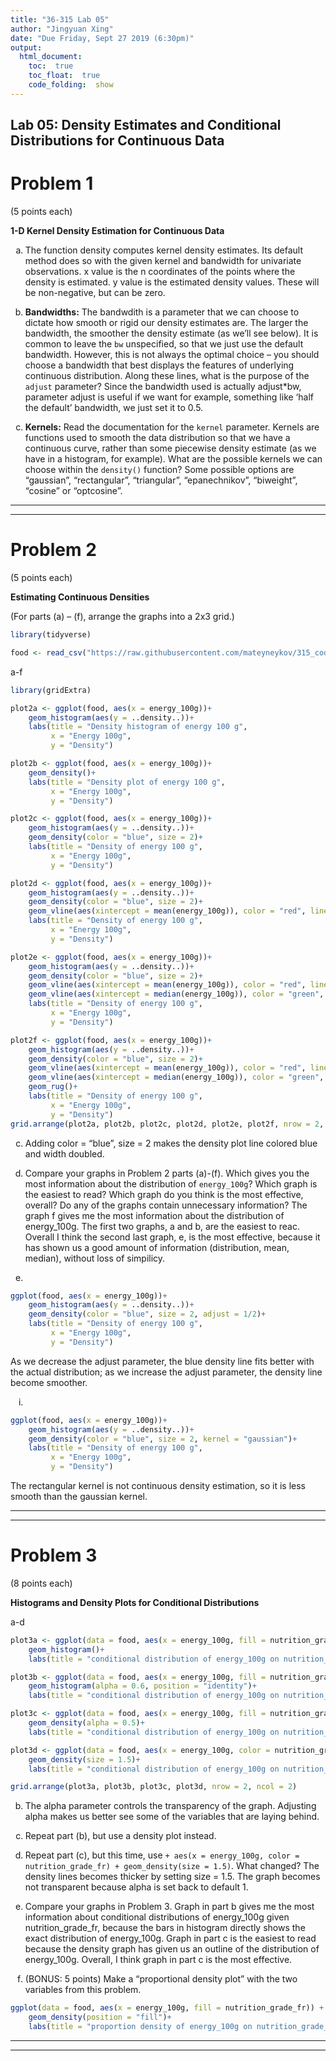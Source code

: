 ```yaml
---
title: "36-315 Lab 05"
author: "Jingyuan Xing"
date: "Due Friday, Sept 27 2019 (6:30pm)"
output: 
  html_document:
    toc:  true
    toc_float:  true
    code_folding:  show
---
```



##  Lab 05:  Density Estimates and Conditional Distributions for Continuous Data



#  Problem 1

(5 points each)

**1-D Kernel Density Estimation for Continuous Data**


a.  The function density computes kernel density estimates. Its default method does so with the given kernel and bandwidth for univariate observations. x value is the n coordinates of the points where the density is estimated. y value is the estimated density values. These will be non-negative, but can be zero.

b.  **Bandwidths:** The bandwdith is a parameter that we can choose to dictate how smooth or rigid our density estimates are.  The larger the bandwidth, the smoother the density estimate (as we'll see below).  It is common to leave the `bw` unspecified, so that we just use the default bandwidth.  However, this is not always the optimal choice -- you should choose a bandwidth that best displays the features of underlying continuous distribution.  Along these lines, what is the purpose of the `adjust` parameter? Since the bandwidth used is actually adjust*bw, parameter adjust is useful if we want for example, something like ‘half the default’ bandwidth, we just set it to 0.5.

c.  **Kernels:** Read the documentation for the `kernel` parameter.
Kernels are functions used to smooth the data distribution so that we
have a continuous curve, rather than some piecewise density estimate
(as we have in a histogram, for example).  What are the possible
kernels we can choose within the `density()` function? Some possible options are "gaussian", "rectangular", "triangular", "epanechnikov", "biweight", "cosine" or "optcosine".



***
***




#  Problem 2

(5 points each)

**Estimating Continuous Densities**

(For parts (a) -- (f), arrange the graphs into a 2x3 grid.)

```r
library(tidyverse)

food <- read_csv("https://raw.githubusercontent.com/mateyneykov/315_code_data/master/data/food-facts.csv")
```

a-f

```r
library(gridExtra)

plot2a <- ggplot(food, aes(x = energy_100g))+ 
    geom_histogram(aes(y = ..density..))+
    labs(title = "Density histogram of energy 100 g",
         x = "Energy 100g",
         y = "Density")

plot2b <- ggplot(food, aes(x = energy_100g))+ 
    geom_density()+
    labs(title = "Density plot of energy 100 g",
         x = "Energy 100g",
         y = "Density")

plot2c <- ggplot(food, aes(x = energy_100g))+ 
    geom_histogram(aes(y = ..density..))+
    geom_density(color = "blue", size = 2)+
    labs(title = "Density of energy 100 g",
         x = "Energy 100g",
         y = "Density")

plot2d <- ggplot(food, aes(x = energy_100g))+ 
    geom_histogram(aes(y = ..density..))+
    geom_density(color = "blue", size = 2)+
    geom_vline(aes(xintercept = mean(energy_100g)), color = "red", linetype = "dashed", size = 2)+
    labs(title = "Density of energy 100 g",
         x = "Energy 100g",
         y = "Density")

plot2e <- ggplot(food, aes(x = energy_100g))+ 
    geom_histogram(aes(y = ..density..))+
    geom_density(color = "blue", size = 2)+
    geom_vline(aes(xintercept = mean(energy_100g)), color = "red", linetype = "dashed", size = 2)+
    geom_vline(aes(xintercept = median(energy_100g)), color = "green", linetype = "dashed", size = 1)+
    labs(title = "Density of energy 100 g",
         x = "Energy 100g",
         y = "Density")

plot2f <- ggplot(food, aes(x = energy_100g))+ 
    geom_histogram(aes(y = ..density..))+
    geom_density(color = "blue", size = 2)+
    geom_vline(aes(xintercept = mean(energy_100g)), color = "red", linetype = "dashed", size = 2)+
    geom_vline(aes(xintercept = median(energy_100g)), color = "green", linetype = "dashed", size = 1)+ 
    geom_rug()+
    labs(title = "Density of energy 100 g",
         x = "Energy 100g",
         y = "Density")
grid.arrange(plot2a, plot2b, plot2c, plot2d, plot2e, plot2f, nrow = 2, ncol = 3)
```

c. Adding color = "blue", size = 2 makes the density plot line colored blue and width doubled.

g.  Compare your graphs in Problem 2 parts (a)-(f).  Which gives you the most information about the distribution of `energy_100g`?  Which graph is the easiest to read?  Which graph do you think is the most effective, overall?  Do any of the graphs contain unnecessary information? The graph f gives me the most information about the distribution of energy_100g. The first two graphs, a and b, are the easiest to reac. Overall I think the second last graph, e, is the most effective, because it has shown us a good amount of information (distribution, mean, median), without loss of simpilicy.

h. 

```r
ggplot(food, aes(x = energy_100g))+ 
    geom_histogram(aes(y = ..density..))+
    geom_density(color = "blue", size = 2, adjust = 1/2)+
    labs(title = "Density of energy 100 g",
         x = "Energy 100g",
         y = "Density")
```

As we decrease the adjust parameter, the blue density line fits better with the actual distribution; as we increase the adjust parameter, the density line become smoother. 

i. 

```r
ggplot(food, aes(x = energy_100g))+ 
    geom_histogram(aes(y = ..density..))+
    geom_density(color = "blue", size = 2, kernel = "gaussian")+
    labs(title = "Density of energy 100 g",
         x = "Energy 100g",
         y = "Density")
```

The rectangular kernel is not continuous density estimation, so it is less smooth than the gaussian kernel.

***
***


#  Problem 3

(8 points each)

**Histograms and Density Plots for Conditional Distributions**


a-d

```r

plot3a <- ggplot(data = food, aes(x = energy_100g, fill = nutrition_grade_fr)) + 
    geom_histogram()+
    labs(title = "conditional distribution of energy_100g on nutrition_grade_fr")

plot3b <- ggplot(data = food, aes(x = energy_100g, fill = nutrition_grade_fr)) +
    geom_histogram(alpha = 0.6, position = "identity")+
    labs(title = "conditional distribution of energy_100g on nutrition_grade_fr")

plot3c <- ggplot(data = food, aes(x = energy_100g, fill = nutrition_grade_fr)) +
    geom_density(alpha = 0.5)+
    labs(title = "conditional distribution of energy_100g on nutrition_grade_fr")

plot3d <- ggplot(data = food, aes(x = energy_100g, color = nutrition_grade_fr)) +
    geom_density(size = 1.5)+
    labs(title = "conditional distribution of energy_100g on nutrition_grade_fr")

grid.arrange(plot3a, plot3b, plot3c, plot3d, nrow = 2, ncol = 2)
```

b. The alpha parameter controls the transparency of the graph. Adjusting alpha makes us better see some of the variables that are laying behind.

c.  Repeat part (b), but use a density plot instead.

d.  Repeat part (c), but this time, use `+ aes(x = energy_100g, color = nutrition_grade_fr) + geom_density(size = 1.5)`.  What changed? The density lines becomes thicker by setting size = 1.5. The graph becomes not transparent because alpha is set back to default 1.

e.  Compare your graphs in Problem 3. Graph in part b gives me the most information about conditional distributions of energy_100g given nutrition_grade_fr, because the bars in histogram directly shows the exact distribution of energy_100g. Graph in part c is the easiest to read because the density graph has given us an outline of the distribution of energy_100g. Overall, I think graph in part c is the most effective.

f.  (BONUS:  5 points)  Make a "proportional density plot" with the two variables from this problem.

```r
ggplot(data = food, aes(x = energy_100g, fill = nutrition_grade_fr)) +
    geom_density(position = "fill")+
    labs(title = "proportion density of energy_100g on nutrition_grade_fr")
```

***
***





